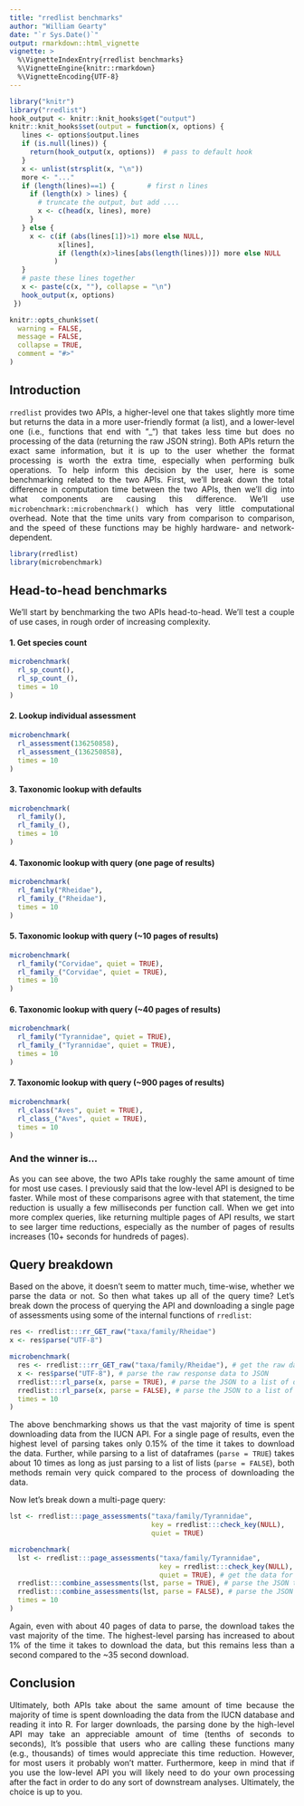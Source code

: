 ```yaml
---
title: "rredlist benchmarks"
author: "William Gearty"
date: "`r Sys.Date()`"
output: rmarkdown::html_vignette
vignette: >
  %\VignetteIndexEntry{rredlist benchmarks}
  %\VignetteEngine{knitr::rmarkdown}
  %\VignetteEncoding{UTF-8}
---
```


```r
library("knitr")
library("rredlist")
hook_output <- knitr::knit_hooks$get("output")
knitr::knit_hooks$set(output = function(x, options) {
   lines <- options$output.lines
   if (is.null(lines)) {
     return(hook_output(x, options))  # pass to default hook
   }
   x <- unlist(strsplit(x, "\n"))
   more <- "..."
   if (length(lines)==1) {        # first n lines
     if (length(x) > lines) {
       # truncate the output, but add ....
       x <- c(head(x, lines), more)
     }
   } else {
     x <- c(if (abs(lines[1])>1) more else NULL,
            x[lines],
            if (length(x)>lines[abs(length(lines))]) more else NULL
           )
   }
   # paste these lines together
   x <- paste(c(x, ""), collapse = "\n")
   hook_output(x, options)
 })

knitr::opts_chunk$set(
  warning = FALSE,
  message = FALSE,
  collapse = TRUE,
  comment = "#>"
)
```

<div style="text-align: justify">

## Introduction

`rredlist` provides two APIs, a higher-level one that takes slightly more time but returns the data in a more user-friendly format (a list), and a lower-level one (i.e., functions that end with "_") that takes less time but does no processing of the data (returning the raw JSON string). Both APIs return the exact same information, but it is up to the user whether the format processing is worth the extra time, especially when performing bulk operations. To help inform this decision by the user, here is some benchmarking related to the two APIs. First, we'll break down the total difference in computation time between the two APIs, then we'll dig into what components are causing this difference. We'll use `microbenchmark::microbenchmark()` which has very little computational overhead. Note that the time units vary from comparison to comparison, and the speed of these functions may be highly hardware- and network-dependent.

```r
library(rredlist)
library(microbenchmark)
```

## Head-to-head benchmarks

We'll start by benchmarking the two APIs head-to-head. We'll test a couple of use cases, in rough order of increasing complexity.

#### 1\. Get species count

```r
microbenchmark(
  rl_sp_count(),
  rl_sp_count_(),
  times = 10
)
```

#### 2\. Lookup individual assessment

```r
microbenchmark(
  rl_assessment(136250858),
  rl_assessment_(136250858),
  times = 10
)
```

#### 3\. Taxonomic lookup with defaults

```r
microbenchmark(
  rl_family(),
  rl_family_(),
  times = 10
)
```

#### 4\. Taxonomic lookup with query (one page of results)

```r
microbenchmark(
  rl_family("Rheidae"),
  rl_family_("Rheidae"),
  times = 10
)
```

#### 5\. Taxonomic lookup with query (~10 pages of results)

```r
microbenchmark(
  rl_family("Corvidae", quiet = TRUE),
  rl_family_("Corvidae", quiet = TRUE),
  times = 10
)
```

#### 6\. Taxonomic lookup with query (~40 pages of results)

```r
microbenchmark(
  rl_family("Tyrannidae", quiet = TRUE),
  rl_family_("Tyrannidae", quiet = TRUE),
  times = 10
)
```

#### 7\. Taxonomic lookup with query (~900 pages of results)

```r
microbenchmark(
  rl_class("Aves", quiet = TRUE),
  rl_class_("Aves", quiet = TRUE),
  times = 10
)
```

### And the winner is...

As you can see above, the two APIs take roughly the same amount of time for most use cases. I previously said that the low-level API is designed to be faster. While most of these comparisons agree with that statement, the time reduction is usually a few milliseconds per function call. When we get into more complex queries, like returning multiple pages of API results, we start to see larger time reductions, especially as the number of pages of results increases (10+ seconds for hundreds of pages).

## Query breakdown

Based on the above, it doesn't seem to matter much, time-wise, whether we parse the data or not. So then what takes up all of the query time? Let's break down the process of querying the API and downloading a single page of assessments using some of the internal functions of `rredlist`:

```r
res <- rredlist:::rr_GET_raw("taxa/family/Rheidae")
x <- res$parse("UTF-8")
```

```r
microbenchmark(
  res <- rredlist:::rr_GET_raw("taxa/family/Rheidae"), # get the raw data for the first page
  x <- res$parse("UTF-8"), # parse the raw response data to JSON
  rredlist:::rl_parse(x, parse = TRUE), # parse the JSON to a list of dataframes
  rredlist:::rl_parse(x, parse = FALSE), # parse the JSON to a list of lists
  times = 10
)
```

The above benchmarking shows us that the vast majority of time is spent downloading data from the IUCN API. For a single page of results, even the highest level of parsing takes only 0.15% of the time it takes to download the data. Further, while parsing to a list of dataframes (`parse = TRUE`) takes about 10 times as long as just parsing to a list of lists (`parse = FALSE`), both methods remain very quick compared to the process of downloading the data.

Now let's break down a multi-page query:

```r
lst <- rredlist:::page_assessments("taxa/family/Tyrannidae",
                                   key = rredlist:::check_key(NULL),
                                   quiet = TRUE)
```

```r
microbenchmark(
  lst <- rredlist:::page_assessments("taxa/family/Tyrannidae",
                                     key = rredlist:::check_key(NULL),
                                     quiet = TRUE), # get the data for all of the pages
  rredlist:::combine_assessments(lst, parse = TRUE), # parse the JSON to a list of dataframes
  rredlist:::combine_assessments(lst, parse = FALSE), # parse the JSON to a list of lists
  times = 10
)
```

Again, even with about 40 pages of data to parse, the download takes the vast majority of the time. The highest-level parsing has increased to about 1% of the time it takes to download the data, but this remains less than a second compared to the ~35 second download.

## Conclusion

Ultimately, both APIs take about the same amount of time because the majority of time is spent downloading the data from the IUCN database and reading it into R. For larger downloads, the parsing done by the high-level API may take an appreciable amount of time (tenths of seconds to seconds), It's possible that users who are calling these functions many (e.g., thousands) of times would appreciate this time reduction. However, for most users it probably won't matter. Furthermore, keep in mind that if you use the low-level API you will likely need to do your own processing after the fact in order to do any sort of downstream analyses. Ultimately, the choice is up to you.

</div>
